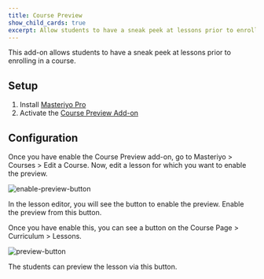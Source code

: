 ```yaml
---
title: Course Preview
show_child_cards: true
excerpt: Allow students to have a sneak peek at lessons prior to enrolling in a course.
---
```


This add-on allows students to have a sneak peek at lessons prior to enrolling in a course.

## Setup

1. Install [Masteriyo Pro](https://docs.masteriyo.com/getting-started/installation#installing-masteriyo-lms-pro-version)
2. Activate the [Course Preview Add-on](https://woo.com/products/woocommerce-subscriptions/)

## Configuration

Once you have enable the Course Preview add-on, go to Masteriyo > Courses > Edit a Course. Now, edit a lesson for which you want to enable the preview.

![enable-preview-button](https://github.com/Masteriyo/masteriyo-docs/assets/75772539/a6cbdd49-2530-4f2f-bfef-d9cc83c17498)

In the lesson editor, you will see the button to enable the preview. Enable the preview from this button.

Once you have enable this, you can see a button on the Course Page > Curriculum > Lessons.

![preview-button](https://github.com/Masteriyo/masteriyo-docs/assets/75772539/c9d0e17c-86d6-408d-afae-f816d3e537f3)

The students can preview the lesson via this button.
